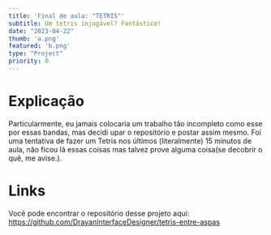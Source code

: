 ```yaml
---
title: 'Final de aula: "TETRIS"'
subtitle: Um tetris injogável? Fantástico!
date: "2023-04-22"
thumb: 'a.png'
featured: 'b.png'
type: "Project"
priority: 0
---
```


# Explicação

Particularmente, eu jamais colocaria um trabalho tão incompleto como esse por essas bandas, mas decidi upar o repositório e postar assim mesmo.
Foi uma tentativa de fazer um Tetris nos últimos (literalmente) 15 minutos de aula, não ficou lá essas coisas mas talvez prove alguma coisa(se decobrir o quê, me avise.).

# Links

Você pode encontrar o repositório desse projeto aqui:
https://github.com/DrayanInterfaceDesigner/tetris-entre-aspas
